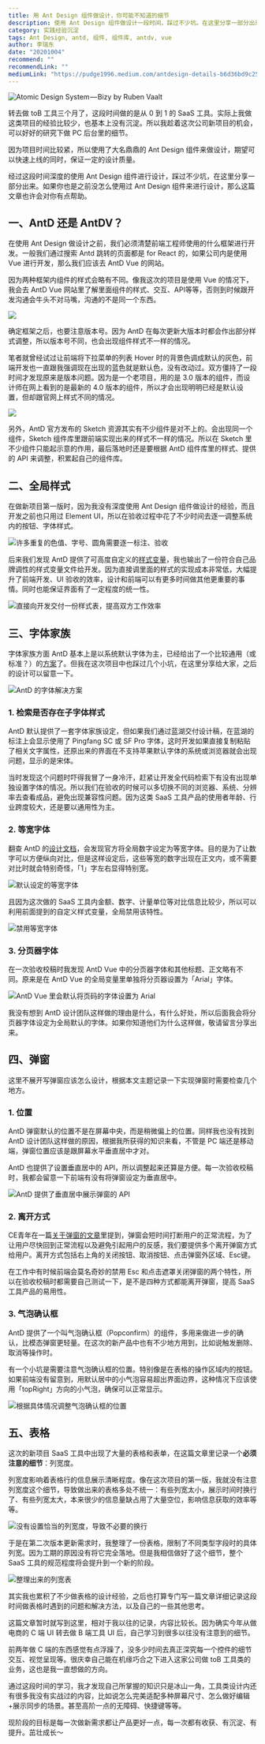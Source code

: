 ```yaml
---
title: 用 Ant Design 组件做设计，你可能不知道的细节
description: 使用 Ant Design 组件做设计一段时间，踩过不少坑。在这里分享一部分出来。如果你也是之前没怎么使用过 AntD 组件来进行设计，那么这篇文章也许会对你有点帮助。
category: 实践经验沉淀
tags: Ant Design, antd, 组件, 组件库, antdv, vue
author: 李瑞东
date: "20201004"
recommend: ""
recommendLink: ""
mediumLink: "https://pudge1996.medium.com/antdesign-details-b6d36bd9c25"
---
```


![](https://lrdim.oss-cn-shenzhen.aliyuncs.com/blogimg/2020-10-04-b6d36bd9c25/01.png "Atomic Design System — Bizy by Ruben Vaalt")

转去做 toB 工具三个月了，这段时间做的是从 0 到 1 的 SaaS 工具。实际上我做这类项目的经验比较少，也基本上没有沉淀。所以我趁着这次公司新项目的机会，可以好好的研究下做 PC 后台里的细节。

因为项目时间比较紧，所以使用了大名鼎鼎的 Ant Design 组件来做设计，期望可以快速上线的同时，保证一定的设计质量。

经过这段时间深度的使用 Ant Design 组件进行设计，踩过不少坑，在这里分享一部分出来。如果你也是之前没怎么使用过 Ant Design 组件来进行设计，那么这篇文章也许会对你有点帮助。

## 一、AntD 还是 AntDV？

在使用 Ant Design 做设计之前，我们必须清楚前端工程师使用的什么框架进行开发。一般我们通过搜索 Antd 跳转的页面都是 for React 的，如果公司内是使用 Vue 进行开发，那么我们应该去 AntD Vue 的网站。

因为两种框架内组件的样式会略有不同。像我这次的项目是使用 Vue 的情况下，我会去 AntD Vue 网站里了解里面组件的样式、交互、API等等，否则到时候跟开发沟通会牛头不对马嘴，沟通的不是同一个东西。

![](https://lrdim.oss-cn-shenzhen.aliyuncs.com/blogimg/2020-10-04-b6d36bd9c25/02.png)

确定框架之后，也要注意版本号。因为 AntD 在每次更新大版本时都会作出部分样式调整，所以版本号不同，也会出现组件样式不一样的情况。

笔者就曾经试过让前端将下拉菜单的列表 Hover 时的背景色调成默认的灰色，前端开发也一直跟我强调现在出现的蓝色就是默认色，没有改动过。双方僵持了一段时间才发现原来是版本问题。因为是一个老项目，用的是 3.0 版本的组件，而设计师在网上看到的是最新的 4.0 版本的组件，所以才会出现明明已经是默认设置，但却跟官网上样式不同的情况。

![](https://lrdim.oss-cn-shenzhen.aliyuncs.com/blogimg/2020-10-04-b6d36bd9c25/03.png)

另外，AntD 官方发布的 Sketch 资源其实有不少组件是对不上的。会出现同一个组件，Sketch 组件库里跟前端实现出来的样式不一样的情况。所以在 Sketch 里不少组件只能起示意的作用，最后落地时还是要根据 AntD 组件库里的样式、提供的 API 来调整，积累起自己的组件库。

## 二、全局样式

在做新项目第一版时，因为我没有深度使用 Ant Design 组件做设计的经验，而且开发之前也只用过 Element UI，所以在验收过程中花了不少时间去逐一调整系统内的按钮、字体样式。

![](https://lrdim.oss-cn-shenzhen.aliyuncs.com/blogimg/2020-10-04-b6d36bd9c25/04.png "许多重复的色值、字号、圆角需要逐一标注、验收
")

后来我们发现 AntD 提供了可高度自定义的[样式变量](https://www.antdv.com/docs/vue/customize-theme-cn/#Ant-Design-Vue-%E7%9A%84%E6%A0%B7%E5%BC%8F%E5%8F%98%E9%87%8F)，我也输出了一份符合自己品牌调性的样式变量文件给开发。因为直接调里面的样式的实现成本非常低，大幅提升了前端开发、UI 验收的效率，设计和前端可以有更多时间做其他更重要的事情。同时也能保证界面有了一定程度的统一性。

![](https://lrdim.oss-cn-shenzhen.aliyuncs.com/blogimg/2020-10-04-b6d36bd9c25/05.png "直接向开发交付一份样式表，提高双方工作效率
")

## 三、字体家族

字体家族方面 AntD 基本上是以系统默认字体为主，已经给出了一个比较通用（或标准？）的[方案](https://ant.design/docs/spec/font-cn#%E5%AD%97%E4%BD%93%E5%AE%B6%E6%97%8F)了。但我在这次项目中也踩过几个小坑，在这里分享给大家，之后的设计可以留意一下。

![](https://lrdim.oss-cn-shenzhen.aliyuncs.com/blogimg/2020-10-04-b6d36bd9c25/06.png "AntD 的字体解决方案")

### 1. 检索是否存在子字体样式

AntD 默认提供了一套字体家族设定，但如果我们通过蓝湖交付设计稿，在蓝湖的标注上会显示使用了 Pingfang SC 或 SF Pro 字体，这时开发如果直接复制粘贴了相关文字属性，还原出来的界面在不支持苹果默认字体的系统或浏览器就会出现问题，显示的是宋体。

当时发现这个问题时吓得我冒了一身冷汗，赶紧让开发全代码检索下有没有出现单独设置字体的情况。所以我们在验收的时候可以多切换不同的浏览器、系统、分辨率去查看成品，避免出现兼容性问题。因为这类 SaaS 工具产品的使用者年龄、行业跨度较大，还是要以通用性为主。

### 2. 等宽字体

翻查 AntD 的[设计文档](https://ant.design/docs/spec/font-cn#%E5%AD%97%E4%BD%93%E5%AE%B6%E6%97%8F)，会发现官方将全局数字设定为等宽字体。目的是为了让数字可以方便纵向对比，但是这样设定后，这些等宽的数字出现在正文内，或不需要对比时就会特别奇怪，「1」字左右显得特别宽。

![](https://lrdim.oss-cn-shenzhen.aliyuncs.com/blogimg/2020-10-04-b6d36bd9c25/07.png "默认设定的等宽字体")

且因为这次做的 SaaS 工具内金额、数字、计量单位等对比信息比较少，所以可以利用前面提到的自定义样式变量，全局禁用该特性。

![](https://lrdim.oss-cn-shenzhen.aliyuncs.com/blogimg/2020-10-04-b6d36bd9c25/08.png "禁用等宽字体")

### 3. 分页器字体

在一次验收校稿时我发现 AntD Vue 中的分页器字体和其他标题、正文略有不同。原来是在 AntD Vue 的全局变量里单独将分页器设置为「Arial」字体。

![](https://lrdim.oss-cn-shenzhen.aliyuncs.com/blogimg/2020-10-04-b6d36bd9c25/09.png "AntD Vue 里会默认将页码的字体设置为 Arial")

我没有想到 AntD 设计团队这样做的理由是什么，有什么好处，所以后面我会将分页器字体设定为全局默认的字体。如果你知道他们为什么这样做，敬请留言分享出来。

## 四、弹窗

这里不展开写弹窗应该怎么设计，根据本文主题记录一下实现弹窗时需要检查几个地方。

### 1. 位置

AntD 弹窗默认的位置不是在屏幕中央，而是稍微偏上的位置。同样我也没有找到 AntD 设计团队这样做的原因，根据我所获得的知识来看，不管是 PC 端还是移动端，弹窗位置应该是跟屏幕水平垂直居中才对。

AntD 也提供了设置垂直居中的 API，所以调整起来还算是方便。每一次验收校稿时，我都会留意一下前端有没有将弹窗设定为垂直居中。

![](https://lrdim.oss-cn-shenzhen.aliyuncs.com/blogimg/2020-10-04-b6d36bd9c25/10.png "AntD 提供了垂直居中展示弹窗的 API")

### 2. 离开方式

CE青年在一篇[关于弹窗的文章](http://www.woshipm.com/pd/4182303.html)里提到，弹窗会短时间打断用户的正常流程，为了让用户尽快回到正常流程以及避免引起用户的反感，我们要提供多个离开弹窗方式给用户。离开方式包括右上角的关闭按钮、取消按钮、点击弹窗外区域、Esc键。

在工作中有时候前端会莫名奇妙的禁用 Esc 和点击遮罩关闭弹窗的两个特性，所以在验收校稿时都需要自己测试一下，是不是四种方式都能离开弹窗，提高 SaaS 工具产品的易用性。

### 3. 气泡确认框

AntD 提供了一个叫气泡确认框（Popconfirm）的组件，多用来做进一步的确认，比模态弹窗更轻量。在这次的新产品中也有不少地方用到，比如说触发删除、取消等操作时。

有一个小坑是需要注意气泡确认框的位置。特别像是在表格的操作区域内的按钮。如果前端没有留意到，用默认居中的小气泡容易超出界面边界，这种情况下应该使用「topRight」方向的小气泡，确保可以正常显示。

![](https://lrdim.oss-cn-shenzhen.aliyuncs.com/blogimg/2020-10-04-b6d36bd9c25/11.png "根据具体情况调整气泡确认框的位置")

## 五、表格

这次的新项目 SaaS 工具中出现了大量的表格和表单，在这篇文章里记录一个**必须注意的细节**：列宽度。

列宽度影响着表格行的信息展示清晰程度。像在这次项目的第一版，我就没有注意列宽度这个细节，导致做出来的表格多处不统一：有些列宽太小，展示时间时换行了、有些列宽太大，本来很少的信息量缺占用了大量空位，影响信息获取的效率等等。

![](https://lrdim.oss-cn-shenzhen.aliyuncs.com/blogimg/2020-10-04-b6d36bd9c25/12.png "没有设置恰当的列宽度，导致不必要的换行")

于是在第二次版本更新需求时，我整理了一份表格，限制了不同类型字段时的具体列宽。因为工期的原因没有将它完全落地。但是我相信做好了这个细节，整个 SaaS 工具的规范程度将会提升到一个新的阶段。

![](https://lrdim.oss-cn-shenzhen.aliyuncs.com/blogimg/2020-10-04-b6d36bd9c25/13.png "整理出来的列宽表")

其实我也累积了不少做表格的设计经验，之后也打算专门写一篇文章详细记录这段时间做表格时遇到的问题和解决方法，以及自己的一些其他思考。

这篇文章暂时就写到这里，相对于我以往的记录，内容比较长。因为确实今年从做电商的 C 端 UI 转去做 B 端工具 UI 后，自己学习到很多以往没有注意到的细节。

前两年做 C 端的东西感觉有点浮躁了，没多少时间去真正深究每一个控件的细节交互、视觉呈现等。很庆幸自己能在机缘巧合之下进入这家公司做 toB 工具类的业务，这也是我一直想做的方向。

通过这段时间的学习，我才发现自己所掌握的知识只是冰山一角，工具类设计内还有很多我没有实战过的内容，比如说怎么完美适配多种屏幕尺寸、怎么做好编辑+展示同步的场景。甚至高阶一点的无障碍、快捷键等等。

现阶段的目标是每一次做新需求都让产品更好一点，每一次都有收获、有沉淀、有提升。茁壮成长～